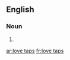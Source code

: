 ==English==

===Noun===
{{head|en|plural}}

# {{plural of|love tap|lang=en|nocat=1}}

[[ar:love taps]]
[[fr:love taps]]